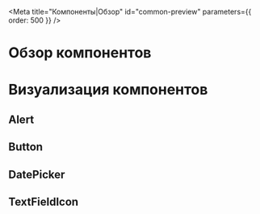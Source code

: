 

<Meta title="Компоненты|Обзор" id="common-preview" parameters={{ order: 500 }} />

# Обзор компонентов

<ComponentsGridWithData />

# Визуализация компонентов

## Alert

<AlertExampleOverView />

## Button

<ButtonExampleOverView />

## DatePicker

<DatePickerExampleOverView />

## TextFieldIcon

<TextFieldExampleOverView  />
